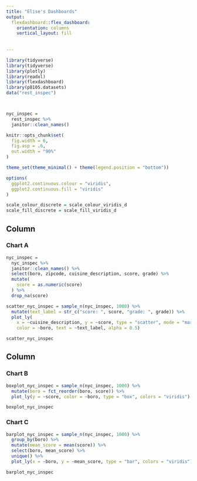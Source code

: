 ```yaml
---
title: "Elise's Dashboards"
output: 
  flexdashboard::flex_dashboard:
    orientation: columns
    vertical_layout: fill
    
    
---
```


```r
library(tidyverse)
library(tidyverse)
library(plotly)
library(readxl)
library(flexdashboard)
library(p8105.datasets)
data("rest_inspec")



nyc_inspec = 
  rest_inspec %>%
  janitor::clean_names()
```


```r
knitr::opts_chunk$set(
  fig.width = 6,
  fig.asp = .6,
  out.width = "90%"
)

theme_set(theme_minimal() + theme(legend.position = "bottom"))

options(
  ggplot2.continuous.colour = "viridis",
  ggplot2.continuous.fill = "viridis"
)

scale_colour_discrete = scale_colour_viridis_d
scale_fill_discrete = scale_fill_viridis_d

```


Column {data-width=650}
-----------------------------------------------------------------------

### Chart A

```r
nyc_inspec = 
  nyc_inspec %>%
  janitor::clean_names() %>%
  select(boro, zipcode, cuisine_description, score, grade) %>%
  mutate(
    score = as.numeric(score)
  ) %>%
  drop_na(score)

scatter_nyc_inspec = sample_n(nyc_inspec, 1000) %>%
  mutate(text_label = str_c("score: ", score, "grade: ", grade)) %>%
  plot_ly(
    x = ~cuisine_description, y = ~score, type = "scatter", mode = "markers",
    color = ~boro, text = ~text_label, alpha = 0.5)

scatter_nyc_inspec
```

Column {data-width=350}
-----------------------------------------------------------------------

### Chart B

```r
boxplot_nyc_inspec = sample_n(nyc_inspec, 1000) %>%
  mutate(boro = fct_reorder(boro, score)) %>%
  plot_ly(y = ~score, color = ~boro, type = "box", colors = "viridis")

boxplot_nyc_inspec
```

### Chart C

```r
barplot_nyc_inspec = sample_n(nyc_inspec, 1000) %>%
  group_by(boro) %>%
  mutate(mean_score = mean(score)) %>%
  select(boro, mean_score) %>%
  unique() %>%
  plot_ly(x = ~boro, y = ~mean_score, type = "bar", colors = "viridis")

barplot_nyc_inspec
```
